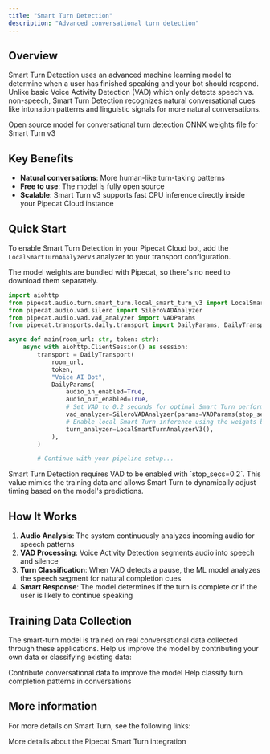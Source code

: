 ```yaml
---
title: "Smart Turn Detection"
description: "Advanced conversational turn detection"
---
```


## Overview

Smart Turn Detection uses an advanced machine learning model to determine when a user has finished speaking and your bot should respond. Unlike basic Voice Activity Detection (VAD) which only detects speech vs. non-speech, Smart Turn Detection recognizes natural conversational cues like intonation patterns and linguistic signals for more natural conversations.

<CardGroup cols={2}>
  <Card
    title="GitHub Repository"
    icon="github"
    href="https://github.com/pipecat-ai/smart-turn"
  >
    Open source model for conversational turn detection
  </Card>
  <Card
    title="Model weights"
    icon="face-smiling-hands"
    href="https://huggingface.co/pipecat-ai/smart-turn-v3/tree/main"
  >
    ONNX weights file for Smart Turn v3
  </Card>
</CardGroup>

## Key Benefits

- **Natural conversations**: More human-like turn-taking patterns
- **Free to use**: The model is fully open source
- **Scalable**: Smart Turn v3 supports fast CPU inference directly inside your Pipecat Cloud instance

## Quick Start

To enable Smart Turn Detection in your Pipecat Cloud bot, add the `LocalSmartTurnAnalyzerV3` analyzer to your transport configuration.

The model weights are bundled with Pipecat, so there's no need to download them separately.

```python
import aiohttp
from pipecat.audio.turn.smart_turn.local_smart_turn_v3 import LocalSmartTurnAnalyzerV3
from pipecat.audio.vad.silero import SileroVADAnalyzer
from pipecat.audio.vad.vad_analyzer import VADParams
from pipecat.transports.daily.transport import DailyParams, DailyTransport

async def main(room_url: str, token: str):
    async with aiohttp.ClientSession() as session:
        transport = DailyTransport(
            room_url,
            token,
            "Voice AI Bot",
            DailyParams(
                audio_in_enabled=True,
                audio_out_enabled=True,
                # Set VAD to 0.2 seconds for optimal Smart Turn performance
                vad_analyzer=SileroVADAnalyzer(params=VADParams(stop_secs=0.2)),
                # Enable local Smart Turn inference using the weights bundled with Pipecat
                turn_analyzer=LocalSmartTurnAnalyzerV3(),
            ),
        )

        # Continue with your pipeline setup...
```

<Tip>
  Smart Turn Detection requires VAD to be enabled with `stop_secs=0.2`. This
  value mimics the training data and allows Smart Turn to dynamically adjust
  timing based on the model's predictions.
</Tip>

## How It Works

1. **Audio Analysis**: The system continuously analyzes incoming audio for speech patterns
2. **VAD Processing**: Voice Activity Detection segments audio into speech and silence
3. **Turn Classification**: When VAD detects a pause, the ML model analyzes the speech segment for natural completion cues
4. **Smart Response**: The model determines if the turn is complete or if the user is likely to continue speaking

## Training Data Collection

The smart-turn model is trained on real conversational data collected through these applications. Help us improve the model by contributing your own data or classifying existing data:

<CardGroup cols={2}>
  <Card
    title="Data Collector"
    icon="microphone"
    href="https://turn-training.pipecat.ai/"
  >
    Contribute conversational data to improve the model
  </Card>
  <Card
    title="Data Classifier"
    icon="check-circle"
    href="https://smart-turn-dataset.pipecat.ai/"
  >
    Help classify turn completion patterns in conversations
  </Card>
</CardGroup>

## More information

For more details on Smart Turn, see the following links:

<CardGroup cols={2}>
  <Card
    title="Smart Turn Overview"
    href="../../../server/utilities/smart-turn/smart-turn-overview"
  >
    More details about the Pipecat Smart Turn integration
  </Card>
</CardGroup>
